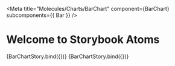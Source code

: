 
<Meta
  title="Molecules/Charts/BarChart"
  component={BarChart}
  subcomponents={{ Bar }}
/>

# Welcome to Storybook Atoms

<Canvas>
  <Story
    name="WOM"
    args={{
      selectedParty: 0,
      size: 400,
      data: [
        {
          party: 'Union',
          deviants: [
            {
              value: 1,
              color: lightTheme.colors.vote.wom.match,
            },
            {
              value: 2,
              color: lightTheme.colors.vote.wom.missmatch,
            },
          ],
        },
        {
          party: 'SPD',
          deviants: [
            {
              value: 3,
              color: lightTheme.colors.vote.wom.match,
            },
            {
              value: 2,
              color: lightTheme.colors.vote.wom.missmatch,
            },
          ],
        },
        {
          party: 'Afd',
          deviants: [
            {
              value: 9,
              color: lightTheme.colors.vote.wom.match,
            },
            {
              value: 2,
              color: lightTheme.colors.vote.wom.missmatch,
            },
          ],
        },
        {
          party: 'Grüne',
          deviants: [
            {
              value: 1,
              color: lightTheme.colors.vote.wom.match,
            },
            {
              value: 6,
              color: lightTheme.colors.vote.wom.missmatch,
            },
          ],
        },
        {
          party: 'Linke',
          deviants: [
            {
              value: 1,
              color: lightTheme.colors.vote.wom.match,
            },
            {
              value: 2,
              color: lightTheme.colors.vote.wom.missmatch,
            },
          ],
        },
        {
          party: 'FDP',
          deviants: [
            {
              value: 1,
              color: lightTheme.colors.vote.wom.match,
            },
            {
              value: 12,
              color: lightTheme.colors.vote.wom.missmatch,
            },
          ],
        },
      ],
    }}
  >
    {BarChartStory.bind({})}
  </Story>
</Canvas>

<Canvas>
  <Story
    name="Parties"
    args={{
      selectedParty: 0,
      width: 400,
      height: 500,
      data: [
        {
          party: 'Union',
          deviants: [
            {
              value: 1,
              color: lightTheme.colors.vote.government.yes,
            },
            {
              value: 2,
              color: lightTheme.colors.vote.government.abstination,
            },
            {
              value: 0.5,
              color: lightTheme.colors.vote.government.no,
            },
            {
              value: 0.5,
              color: lightTheme.colors.vote.government.notVoted,
            },
          ],
        },
        {
          party: 'SPD',
          deviants: [
            {
              value: 3,
              color: lightTheme.colors.vote.government.yes,
            },
            {
              value: 2,
              color: lightTheme.colors.vote.government.abstination,
            },
            {
              value: 0.5,
              color: lightTheme.colors.vote.government.no,
            },
          ],
        },
        {
          party: 'Afd',
          deviants: [
            {
              value: 9,
              color: lightTheme.colors.vote.government.yes,
            },
            {
              value: 2,
              color: lightTheme.colors.vote.government.abstination,
            },
            {
              value: 0.5,
              color: lightTheme.colors.vote.government.no,
            },
          ],
        },
        {
          party: 'Grüne',
          deviants: [
            {
              value: 1,
              color: lightTheme.colors.vote.government.yes,
            },
            {
              value: 6,
              color: lightTheme.colors.vote.government.abstination,
            },
            {
              value: 0.5,
              color: lightTheme.colors.vote.government.no,
            },
          ],
        },
        {
          party: 'Linke',
          deviants: [
            {
              value: 1,
              color: lightTheme.colors.vote.government.yes,
            },
            {
              value: 2,
              color: lightTheme.colors.vote.government.abstination,
            },
            {
              value: 7,
              color: lightTheme.colors.vote.government.no,
            },
          ],
        },
        {
          party: 'FDP',
          deviants: [
            {
              value: 1,
              color: lightTheme.colors.vote.government.yes,
            },
            {
              value: 12,
              color: lightTheme.colors.vote.government.abstination,
            },
            {
              value: 8,
              color: lightTheme.colors.vote.government.no,
            },
          ],
        },
      ],
    }}
  >
    {BarChartStory.bind({})}
  </Story>
</Canvas>

<ArgsTable of={BarChart} />
